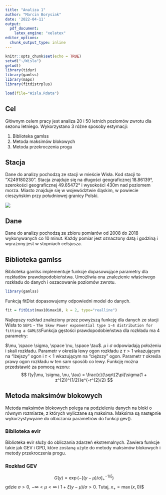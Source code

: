 ```yaml
---
title: "Analiza 1"
author: "Marcin Borysiak"
date: '2022-04-11'
output:
  pdf_document:
    latex_engine: "xelatex"
editor_options: 
  chunk_output_type: inline
---
```


```r
knitr::opts_chunk$set(echo = TRUE)
setwd("~/Wisla")
getwd()
library(tidyr)
library(gamlss)
library(maps)
library(fitdistrplus)
```

```r
load(file="Wisla.Rdata")
```

## Cel

Głównym celem pracy jest analiza 20 i 50 letnich poziomów zwrotu dla sezonu letniego. Wykorzystano 3 różne sposoby estymacji:

1.  Biblioteka gamlss
2.  Metoda maksimów blokowych
3.  Metoda przekroczenia progu

## Stacja

Dane do analizy pochodzą ze stacji w mieście Wisła. Kod stacji to "X249180230". Stacja znajduje się na długości geograficznej 18.86139°, szerokości geograficznej 49.65472° i wysokości 430m nad poziomem morza. Miasto znajduje się w województwie śląskim, w powiecie cieszyńskim przy południowej granicy Polski.

![](./mapa.png)

## Dane

Dane do analizy pochodzą ze zbioru pomiarów od 2008 do 2018 wykonywanych co 10 minut. Każdy pomiar jest oznaczony datą i godziną i wyrażony jest w stopniach celsjusza.

## Biblioteka gamlss

Biblioteka gamlss implementuje funkcje dopasowujące parametry dla rozkładów prawdopodobieństwa. Umożliwia ona znalezienie właściwego rozkładu do danych i oszacowanie poziomów zwrotu.

```r

library(gamlss)
```

Funkcją fitDist dopasowujemy odpowiedni model do danych.

```r
fit = fitDist(max10$max10, k = 2, type="realline")
```

Najlepszy rozkład znaleziony przez powyższą funkcję dla danych ze stacji Wisła to `SEP1` - `The Skew Power exponential type 1-4 distribution for fitting a GAMLSS`Funkcja gęstości prawdopodobieństwa dla rozkładu ma 4 parametry:

$\mu, \space \sigma, \space \nu, \space \tau$. $\mu$ i $\sigma$ odpowiadają położeniu i skali rozkładu. Parametr $\nu$ określa lewy ogon rozkładu z $\tau > 1$ wkazującym na "lżejszy" ogon i $\tau < 1$ wkazującym na "cięższy" ogon. Parametr $\tau$ określa prawy ogon rozkładu w ten sam sposób co lewy. Funkcję można przedstawić za pomocą wzoru: $$
f(y|\mu, \sigma, \nu, \tau) = \frac{c}{\sqrt{2\pi}\sigma(1 + z^{2})^{1/2}}e^{-r^{2}/2}
$$

## Metoda maksimów blokowych

Metoda maksimów blokowych polega na podzieleniu danych na bloki o równym rozmiarze, z których wyliczane są maksima. Maksima są następnie wykorzystywyane do olbiczania parametrów do funkcji gev().

### Biblioteka evir

Biblioteka evir służy do obliczania zdarzeń ekstremalnych. Zawiera funkcje takie jak GEV i GPD, które zostaną użyte do metody maksimów blokowych i metody przekroczenia progu.

### Rozkład GEV

$$
G(y) = \exp( -[ (y-\mu)/ \sigma ]_{+}^{- 1/ \xi})$$ gdzie $\sigma > 0$, $-\infty < \mu < \infty$ i $1 + \xi(y-\mu)/\sigma > 0$. Tutaj, $x_+ = \max(x,0)$\$
